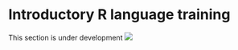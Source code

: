 # Introductory R language training

This section is under development ![](images/WiP_purplespanner.svg)
